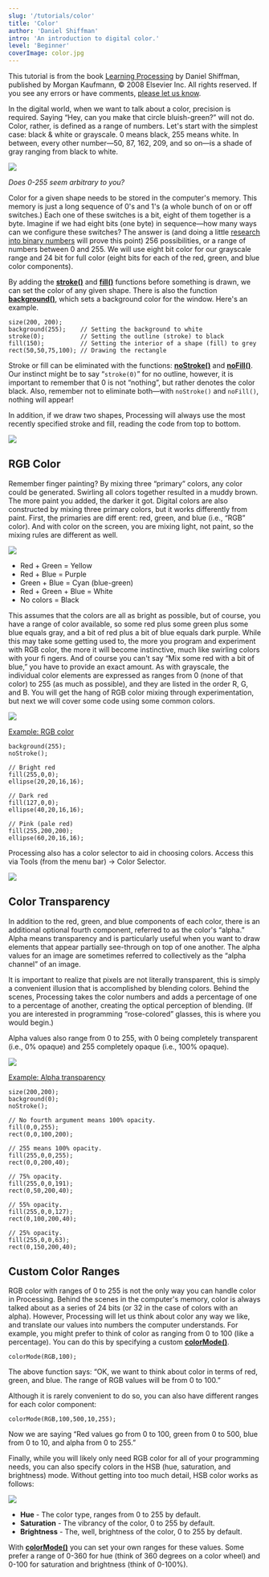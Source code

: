 ```yaml
---
slug: '/tutorials/color'
title: 'Color'
author: 'Daniel Shiffman'
intro: 'An introduction to digital color.'
level: 'Beginner'
coverImage: color.jpg
---
```


<Note>

This tutorial is from the book [Learning Processing](https://processing.org/books/#shiffman) by Daniel Shiffman, published by Morgan Kaufmann, © 2008 Elsevier Inc. All rights reserved. If you see any errors or have comments, [please let us know](https://github.com/processing/processing-docs/issues?q=is%3Aopen).

</Note>

In the digital world, when we want to talk about a color, precision is required. Saying &ldquo;Hey, can you make that circle bluish-green?&rdquo;  will not do. Color, rather, is defined as a range of numbers. Let's start with the simplest case:  black & white or grayscale.   0 means black, 255 means white. In between, every other number&mdash;50, 87, 162, 209, and so on&mdash;is a shade of gray ranging from black to white.

<FixedImage center width={645} height={200}>

![](./grayscale.svg)

</FixedImage>

<HighlightBlock>

*Does 0-255 seem arbitrary to you?*

Color for a given shape needs to be stored in the computer's memory. This memory is just a long sequence of 0's and 1's (a whole bunch of on or off switches.) Each one of these switches is a bit, eight of them together is a byte. Imagine if we had eight bits (one byte) in sequence&mdash;how many ways can we configure these switches? The answer is (and doing a little [research into binary numbers](http://en.wikipedia.org/wiki/Binary_number) will prove this point) 256 possibilities, or a range of numbers between 0 and 255. We will use eight bit color for our grayscale range and 24 bit for full color (eight bits for each of the red, green, and blue color components).

</HighlightBlock>

By adding the [**stroke()**](http://processing.org/reference/stroke_.html) and [**fill()**](http://processing.org/reference/fill_.html) functions before something is drawn, we can set the color of any given shape.  There is also the function [**background()**](http://processing.org/reference/background_.html), which sets a background color for the window. Here's an example.

```
size(200, 200);
background(255);    // Setting the background to white
stroke(0);          // Setting the outline (stroke) to black
fill(150);          // Setting the interior of a shape (fill) to grey
rect(50,50,75,100); // Drawing the rectangle
```

Stroke or fill can be eliminated with the functions: [**noStroke()**](http://processing.org/reference/noStroke_.html) and [**noFill()**](http://processing.org/reference/noFill_.html). Our instinct might be to say &ldquo;`stroke(0)`&rdquo; for no outline, however, it is important to remember that 0 is not &ldquo;nothing&rdquo;, but rather denotes the color black. Also, remember not to eliminate both&mdash;with `noStroke()` and `noFill()`, nothing will appear!

In addition, if we draw two shapes, Processing will always use the most recently specified stroke and fill, reading the code from top to bottom.

<FixedImage center width={645} height={300}>

![](./order.svg)

</FixedImage>

## RGB Color

Remember finger painting? By mixing three &ldquo;primary&rdquo; colors, any color could be generated.  Swirling all colors together resulted in a muddy brown. The more paint you added, the darker it got. Digital colors are also constructed by mixing three primary colors, but it works differently from paint.  First, the primaries are diff erent: red, green, and blue (i.e.,  &ldquo;RGB&rdquo;  color). And with color on the screen, you are mixing light, not paint, so the mixing rules are different as well.

![](./rgb.jpg)

- Red	+ Green = Yellow
- Red	+ Blue 	= Purple
- Green + Blue = Cyan (blue-green)
- Red	+ Green + Blue = White
- No colors = Black

This assumes that the colors are all as bright as possible, but of course, you have a range of color available, so some red plus some green plus some blue equals gray, and a bit of red plus a bit of blue equals dark purple.  While this may take some getting used to, the more you program and experiment with RGB color, the more it will become instinctive, much like swirling colors with your fi ngers. And of course you can't say  &ldquo;Mix some red with a bit of blue,&rdquo; you have to provide an exact amount. As with grayscale, the individual color elements are expressed as ranges from 0 (none of that color) to 255 (as much as possible), and they are listed in the order R, G, and B. You will get the hang of RGB color mixing through experimentation, but next we will cover some code using some common colors.

<FixedImage center width={102} height={102}>

![](./example_1_3.jpg)

</FixedImage>

[Example: RGB color](http://learningprocessing.com/examples/chp01/example-01-03-rgbcolor)

```
background(255);
noStroke();

// Bright red
fill(255,0,0);
ellipse(20,20,16,16);

// Dark red
fill(127,0,0);
ellipse(40,20,16,16);

// Pink (pale red)
fill(255,200,200);
ellipse(60,20,16,16);
```

Processing also has a color selector to aid in choosing colors. Access this via Tools (from the menu bar) &rarr; Color Selector.

<FixedImage center width={428} height={306}>

![](./selector.jpg)

</FixedImage>

## Color Transparency

In addition to the red, green, and blue components of each color, there is an additional optional fourth component, referred to as the color's  &ldquo;alpha.&rdquo;  Alpha means transparency and is particularly useful when you want to draw elements that appear partially see-through on top of one another. The alpha values for an image are sometimes referred to collectively as the &ldquo;alpha channel&rdquo; of an image.

It is important to realize that pixels are not literally transparent, this is simply a convenient illusion that is accomplished by blending colors. Behind the scenes,  Processing  takes the color numbers and adds a percentage of one to a percentage of another, creating the optical perception of blending. (If you are interested in programming  &ldquo;rose-colored&rdquo; glasses, this is where you would begin.)

Alpha values also range from 0 to 255, with 0 being completely transparent (i.e., 0% opaque) and 255 completely opaque (i.e., 100% opaque).

<FixedImage center width={200} height={200}>

![](./example_1_4.jpg)

</FixedImage>

[Example: Alpha transparency](http://learningprocessing.com/examples/chp01/example-01-04-alpha)

```
size(200,200);
background(0);
noStroke();

// No fourth argument means 100% opacity.
fill(0,0,255);
rect(0,0,100,200);

// 255 means 100% opacity.
fill(255,0,0,255);
rect(0,0,200,40);

// 75% opacity.
fill(255,0,0,191);
rect(0,50,200,40);

// 55% opacity.
fill(255,0,0,127);
rect(0,100,200,40);

// 25% opacity.
fill(255,0,0,63);
rect(0,150,200,40);
```

## Custom Color Ranges

RGB color with ranges of 0 to 255 is not the only way you can handle color in Processing. Behind the scenes in the computer's memory, color is  always talked about as a series of 24 bits (or 32 in the case of colors with an alpha). However, Processing  will let us think about color any way we like, and translate our values into numbers the computer understands. For example, you might prefer to think of color as ranging from 0 to 100 (like a percentage). You can do this by specifying a custom [**colorMode()**](http://processing.org/reference/colorMode_.html).

```
colorMode(RGB,100);
```

The above function says: &ldquo;OK, we want to think about color in terms of red, green, and blue. The range of RGB values will be from 0 to 100.&rdquo;

Although it is rarely convenient to do so, you can also have different ranges for each color component:

```
colorMode(RGB,100,500,10,255);
```

Now we are saying &ldquo;Red values go from 0 to 100, green from 0 to 500, blue from 0 to 10, and alpha from 0 to 255.&rdquo;

Finally, while you will likely only need RGB color for all of your programming needs, you can also specify colors in the HSB (hue, saturation, and brightness) mode. Without getting into too much detail, HSB color works as follows:

<FixedImage center width={250} height={200}>

![](./hsb.png)

</FixedImage>

- **Hue** - The color type, ranges from 0 to 255 by default.
- **Saturation** - The vibrancy of the color, 0 to 255 by default.
- **Brightness** - The, well, brightness of the color, 0 to 255 by default.

With [**colorMode()**](http://processing.org/reference/colorMode_.html) you can set your own ranges for these values. Some prefer a range of 0-360 for hue (think of 360 degrees on a color wheel) and 0-100 for saturation and brightness (think of 0-100%).
